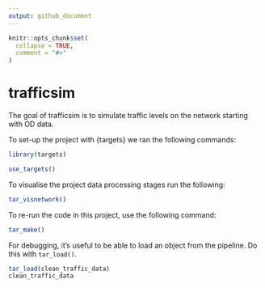 ```yaml
---
output: github_document
---
```


<!-- README.md is generated from README.Rmd. Please edit that file -->

```r
knitr::opts_chunk$set(
  collapse = TRUE,
  comment = "#>"
)
```

# trafficsim

<!-- badges: start -->
<!-- badges: end -->

The goal of trafficsim is to simulate traffic levels on the network starting with OD data.

To set-up the project with {targets} we ran the following commands:

```r
library(targets)
```

```r
use_targets()
```

To visualise the project data processing stages run the following:

```r
tar_visnetwork()
```

To re-run the code in this project, use the following command:

```r
tar_make()
```

For debugging, it's useful to be able to load an object from the pipeline.
Do this with `tar_load()`.

```r
tar_load(clean_traffic_data)
clean_traffic_data
```
